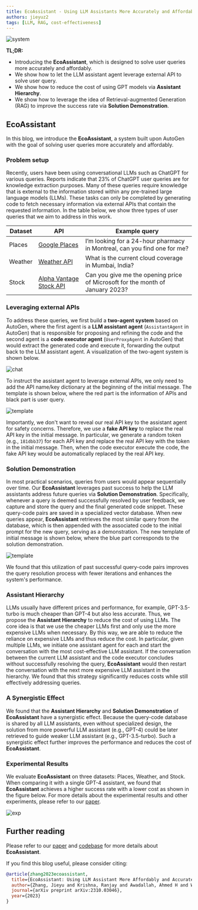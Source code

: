 ```yaml
---
title: EcoAssistant - Using LLM Assistants More Accurately and Affordably
authors: jieyuz2
tags: [LLM, RAG, cost-effectiveness]
---
```


![system](img/system.png)

**TL;DR:**
* Introducing the **EcoAssistant**, which is designed to solve user queries more accurately and affordably.
* We show how to let the LLM assistant agent leverage external API to solve user query.
* We show how to reduce the cost of using GPT models via **Assistant Hierarchy**.
* We show how to leverage the idea of Retrieval-augmented Generation (RAG) to improve the success rate via **Solution Demonstration**.


## EcoAssistant

In this blog, we introduce the **EcoAssistant**, a system built upon AutoGen with the goal of solving user queries more accurately and affordably.

### Problem setup

Recently, users have been using conversational LLMs such as ChatGPT for various queries.
Reports indicate that 23% of ChatGPT user queries are for knowledge extraction purposes.
Many of these queries require knowledge that is external to the information stored within any pre-trained large language models (LLMs).
These tasks can only be completed by generating code to fetch necessary information via external APIs that contain the requested information.
In the table below, we show three types of user queries that we aim to address in this work.

| Dataset | API | Example query |
|-------------|----------|----------|
| Places| [Google Places](https://developers.google.com/maps/documentation/places/web-service/overview) | I’m looking for a 24-hour pharmacy in Montreal, can you find one for me? |
| Weather | [Weather API](https://www.weatherapi.com) | What is the current cloud coverage in Mumbai, India? |
| Stock | [Alpha Vantage Stock API](https://www.alphavantage.co/documentation/) | Can you give me the opening price of Microsoft for the month of January 2023? |


### Leveraging external APIs

To address these queries, we first build a **two-agent system** based on AutoGen,
where the first agent is a **LLM assistant agent** (`AssistantAgent` in AutoGen) that is responsible for proposing and refining the code and
the second agent is a **code executor agent** (`UserProxyAgent` in AutoGen) that would extract the generated code and execute it, forwarding the output back to the LLM assistant agent.
A visualization of the two-agent system is shown below.

![chat](img/chat.png)

To instruct the assistant agent to leverage external APIs, we only need to add the API name/key dictionary at the beginning of the initial message.
The template is shown below, where the red part is the information of APIs and black part is user query.

![template](img/template.png)

Importantly, we don't want to reveal our real API key to the assistant agent for safety concerns.
Therefore, we use a **fake API key** to replace the real API key in the initial message.
In particular, we generate a random token (e.g., `181dbb37`) for each API key and replace the real API key with the token in the initial message.
Then, when the code executor execute the code, the fake API key would be automatically replaced by the real API key.


### Solution Demonstration
In most practical scenarios, queries from users would appear sequentially over time.
Our **EcoAssistant** leverages past success to help the LLM assistants address future queries via **Solution Demonstration**.
Specifically, whenever a query is deemed successfully resolved by user feedback, we capture and store the query and the final generated code snippet.
These query-code pairs are saved in a specialized vector database. When new queries appear, **EcoAssistant** retrieves the most similar query from the database, which is then appended with the associated code to the initial prompt for the new query, serving as a demonstration.
The new template of initial message is shown below, where the blue part corresponds to the solution demonstration.

![template](img/template-demo.png)

We found that this utilization of past successful query-code pairs improves the query resolution process with fewer iterations and enhances the system's performance.


### Assistant Hierarchy
LLMs usually have different prices and performance, for example, GPT-3.5-turbo is much cheaper than GPT-4 but also less accurate.
Thus, we propose the **Assistant Hierarchy** to reduce the cost of using LLMs.
The core idea is that we use the cheaper LLMs first and only use the more expensive LLMs when necessary.
By this way, we are able to reduce the reliance on expensive LLMs and thus reduce the cost.
In particular, given multiple LLMs, we initiate one assistant agent for each and start the conversation with the most cost-effective LLM assistant.
If the conversation between the current LLM assistant and the code executor concludes without successfully resolving the query, **EcoAssistant** would then restart the conversation with the next more expensive LLM assistant in the hierarchy.
We found that this strategy significantly reduces costs while still effectively addressing queries.

### A Synergistic Effect
We found that the **Assistant Hierarchy** and **Solution Demonstration** of **EcoAssistant** have a synergistic effect.
Because the query-code database is shared by all LLM assistants, even without specialized design,
the solution from more powerful LLM assistant (e.g., GPT-4) could be later retrieved to guide weaker LLM assistant (e.g., GPT-3.5-turbo).
Such a synergistic effect further improves the performance and reduces the cost of **EcoAssistant**.

### Experimental Results

We evaluate **EcoAssistant** on three datasets: Places, Weather, and Stock. When comparing it with a single GPT-4 assistant, we found that **EcoAssistant** achieves a higher success rate with a lower cost as shown in the figure below.
For more details about the experimental results and other experiments, please refer to our [paper](https://arxiv.org/abs/2310.03046).

![exp](img/results.png)

## Further reading

Please refer to our [paper](https://arxiv.org/abs/2310.03046) and [codebase](https://github.com/JieyuZ2/EcoAssistant) for more details about **EcoAssistant**.

If you find this blog useful, please consider citing:

```bibtex
@article{zhang2023ecoassistant,
  title={EcoAssistant: Using LLM Assistant More Affordably and Accurately},
  author={Zhang, Jieyu and Krishna, Ranjay and Awadallah, Ahmed H and Wang, Chi},
  journal={arXiv preprint arXiv:2310.03046},
  year={2023}
}
```

